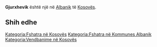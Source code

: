 {{Fshat në 
 | Emri                = Gjurxhevik
 | EmriAlt                = 
 | NAME_SHORT_FORM=      
 | NAME_GENERIC=      
 | NAME_SORT_NAME_RO=      GJURXHEVIK
 | FULL_NAME_RO = Gjurxhevik
 | FULL_NAME_ND_RO=Gjurxhevik
 | SORT_NAME_RG=GJURXHEVIK
 | FULL_NAME_RG=Gjurxhevik
 | FULL_NAME_ND_RG=Gjurxhevik
 | SRP_NAME_SHORT_FORM=      
 | SRP_NAME_GENERIC=      
 | SRP_NAME_SORT_NAME_RO=      
 | SRP_FULL_NAME_RO = 
 | SRP_FULL_NAME_ND_RO=
 | SRP_SORT_NAME_RG=
 | SRP_FULL_NAME_RG=
 | SRP_FULL_NAME_ND_RG=
 | Emri (Rasa dhanore) = 
 | Figura              = 
 | Shteti              = Kosovo
 | Komuna              = Albanik
 | Kodi postar         = 
 | Sipërfaqja          = 

 | Popullsia           = 

 | Regj. i popullsisë  = 
 | Dend. e popullsisë  = 
 | Faqja zyrtare       = 
 <!--- Koordinatat ----> 
 | Gjerësia            = 42.612778
 | Gjatësia            = 20.657778
 | Lartësia            = 
}}
'''Gjurxhevik''' është një [[]] në [[Albanik]] të [[Kosovës]].

<!-- == Gjeografia == -->
<!-- == Historia == -->
<!-- == Demografia == -->
== Shih edhe ==
{{Komuna Albanik}}
{{Kosovo-Administrata-Cung}}

[[Kategoria:Fshatra në Kosovës]]
[[Kategoria:Fshatra në Kommunes Albanik]]
[[Kategoria:Vendbanime në Kosovës]]